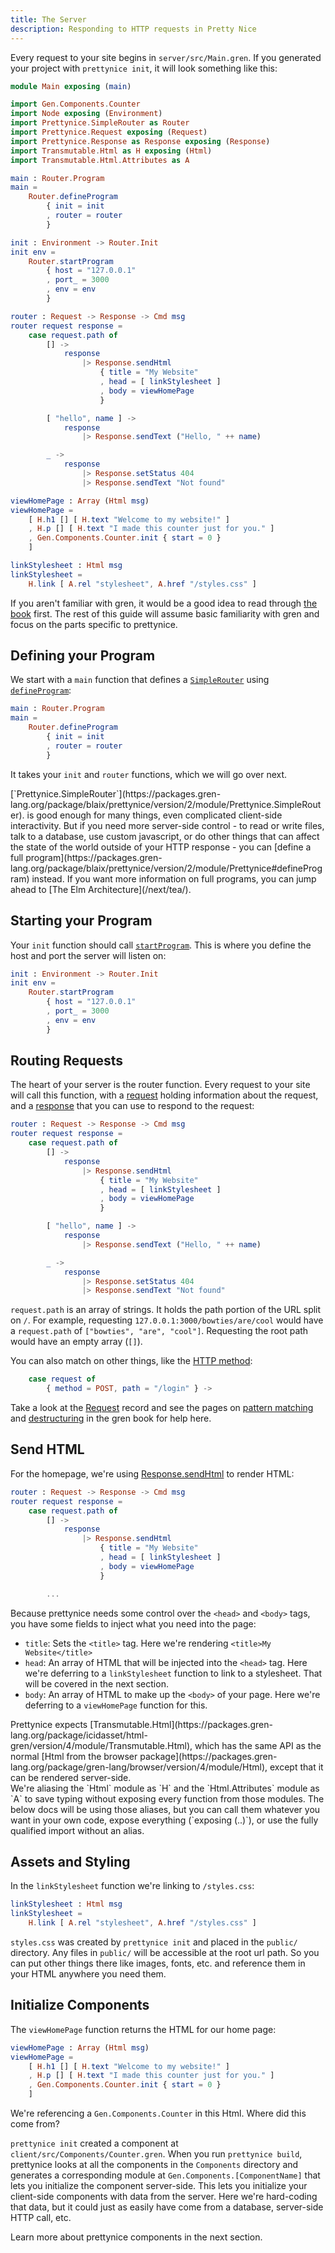 ```yaml
---
title: The Server
description: Responding to HTTP requests in Pretty Nice
---
```



Every request to your site begins in `server/src/Main.gren`.
If you generated your project with `prettynice init`, it will look something like this:

```elm
module Main exposing (main)

import Gen.Components.Counter
import Node exposing (Environment)
import Prettynice.SimpleRouter as Router
import Prettynice.Request exposing (Request)
import Prettynice.Response as Response exposing (Response)
import Transmutable.Html as H exposing (Html)
import Transmutable.Html.Attributes as A

main : Router.Program
main =
    Router.defineProgram
        { init = init
        , router = router
        }

init : Environment -> Router.Init
init env =
    Router.startProgram
        { host = "127.0.0.1"
        , port_ = 3000
        , env = env
        }

router : Request -> Response -> Cmd msg
router request response =
    case request.path of
        [] -> 
            response
                |> Response.sendHtml
                    { title = "My Website"
                    , head = [ linkStylesheet ]
                    , body = viewHomePage
                    }

        [ "hello", name ] ->
            response
                |> Response.sendText ("Hello, " ++ name)

        _ ->
            response
                |> Response.setStatus 404
                |> Response.sendText "Not found"

viewHomePage : Array (Html msg)
viewHomePage =
    [ H.h1 [] [ H.text "Welcome to my website!" ]
    , H.p [] [ H.text "I made this counter just for you." ]
    , Gen.Components.Counter.init { start = 0 }
    ]

linkStylesheet : Html msg
linkStylesheet =
    H.link [ A.rel "stylesheet", A.href "/styles.css" ]
```

If you aren't familiar with gren, it would be a good idea to read through [the book](https://gren-lang.org/book/) first.
The rest of this guide will assume basic familiarity with gren and focus on the parts specific to prettynice.

## Defining your Program

We start with a `main` function that defines a [`SimpleRouter`](https://packages.gren-lang.org/package/blaix/prettynice/version/2/module/Prettynice.SimpleRouter)
using [`defineProgram`](https://packages.gren-lang.org/package/blaix/prettynice/version/2/module/Prettynice.SimpleRouter#defineProgram):

```elm
main : Router.Program
main =
    Router.defineProgram
        { init = init
        , router = router
        }
```

It takes your `init` and `router` functions, which we will go over next.

<Aside>
    [`Prettynice.SimpleRouter`](https://packages.gren-lang.org/package/blaix/prettynice/version/2/module/Prettynice.SimpleRouter).
    is good enough for many things, even complicated client-side interactivity.
    But if you need more server-side control - to read or write files, talk to
    a database, use custom javascript, or do other things that can affect the
    state of the world outside of your HTTP response - you can [define a full program](https://packages.gren-lang.org/package/blaix/prettynice/version/2/module/Prettynice#defineProgram)
    instead. If you want more information on full programs, you can jump ahead
    to [The Elm Architecture](/next/tea/).
</Aside>

## Starting your Program

Your `init` function should call [`startProgram`](https://packages.gren-lang.org/package/blaix/prettynice/version/2/module/Prettynice.SimpleRouter#startProgram).
This is where you define the host and port the server will listen on:

```elm
init : Environment -> Router.Init
init env =
    Router.startProgram
        { host = "127.0.0.1"
        , port_ = 3000
        , env = env
        }
```

## Routing Requests

The heart of your server is the router function.
Every request to your site will call this function,
with a [request](https://packages.gren-lang.org/package/blaix/prettynice/version/2/module/Prettynice.Request#Request)
holding information about the request, and a
[response](https://packages.gren-lang.org/package/blaix/prettynice/version/2/module/Prettynice.Response)
that you can use to respond to the request:

```elm
router : Request -> Response -> Cmd msg
router request response =
    case request.path of
        [] -> 
            response
                |> Response.sendHtml
                    { title = "My Website"
                    , head = [ linkStylesheet ]
                    , body = viewHomePage
                    }

        [ "hello", name ] ->
            response
                |> Response.sendText ("Hello, " ++ name)

        _ ->
            response
                |> Response.setStatus 404
                |> Response.sendText "Not found"
```

`request.path` is an array of strings. It holds the path portion of the URL split on `/`.
For example, requesting `127.0.0.1:3000/bowties/are/cool` would have a `request.path` of `["bowties", "are", "cool"]`.
Requesting the root path would have an empty array (`[]`).

You can also match on other things, like the [HTTP method](https://packages.gren-lang.org/package/gren-lang/node/version/4/module/HttpServer#Method):

```elm
    case request of
        { method = POST, path = "/login" } -> 
```

Take a look at the [Request](https://packages.gren-lang.org/package/blaix/prettynice/version/2/module/Prettynice.Request#Request)
record and see the pages on [pattern matching](https://gren-lang.org/book/syntax/pattern_matching/)
and [destructuring](https://gren-lang.org/book/syntax/destructuring/) in the gren book for help here.

## Send HTML

For the homepage, we're using [Response.sendHtml](https://packages.gren-lang.org/package/blaix/prettynice/version/2/module/Prettynice.Response#sendHtml)
to render HTML:

```elm
router : Request -> Response -> Cmd msg
router request response =
    case request.path of
        [] -> 
            response
                |> Response.sendHtml
                    { title = "My Website"
                    , head = [ linkStylesheet ]
                    , body = viewHomePage
                    }

        ...
```

Because prettynice needs some control over the `<head>` and `<body>` tags, you have some fields to inject what you need into the page:

* `title`: Sets the `<title>` tag. Here we're rendering `<title>My Website</title>`
* `head`: An array of HTML that will be injected into the `<head>` tag. Here we're deferring to a `linkStylesheet` function to link to a stylesheet. That will be covered in the next section.
* `body`: An array of HTML to make up the `<body>` of your page. Here we're deferring to a `viewHomePage` function for this.

<Aside>
    Prettynice expects [Transmutable.Html](https://packages.gren-lang.org/package/icidasset/html-gren/version/4/module/Transmutable.Html),
    which has the same API as the normal [Html from the browser package](https://packages.gren-lang.org/package/gren-lang/browser/version/4/module/Html),
    except that it can be rendered server-side.
</Aside>

<Aside>
    We're aliasing the `Html` module as `H` and the `Html.Attributes` module as `A` to save typing without exposing every function from those modules.
    The below docs will be using those aliases, but you can call them whatever you want in your own code, expose everything (`exposing (..)`),
    or use the fully qualified import without an alias.
</Aside>

## Assets and Styling

In the `linkStylesheet` function we're linking to `/styles.css`:

```elm
linkStylesheet : Html msg
linkStylesheet =
    H.link [ A.rel "stylesheet", A.href "/styles.css" ]
```

`styles.css` was created by `prettynice init` and placed in the `public/` directory.
Any files in `public/` will be accessible at the root url path.
So you can put other things there like images, fonts, etc. and reference them in your HTML anywhere you need them.

## Initialize Components

The `viewHomePage` function returns the HTML for our home page:

```elm
viewHomePage : Array (Html msg)
viewHomePage =
    [ H.h1 [] [ H.text "Welcome to my website!" ]
    , H.p [] [ H.text "I made this counter just for you." ]
    , Gen.Components.Counter.init { start = 0 }
    ]
```

We're referencing a `Gen.Components.Counter` in this Html.
Where did this come from?

`prettynice init` created a component at `client/src/Components/Counter.gren`.
When you run `prettynice build`, prettynice looks at all the components in the `Components` directory and generates a corresponding module at `Gen.Components.[ComponentName]` that lets you initialize the component server-side.
This lets you initialize your client-side components with data from the server.
Here we're hard-coding that data, but it could just as easily have come from a database, server-side HTTP call, etc.

Learn more about prettynice components in the next section.
